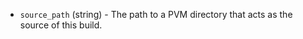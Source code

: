 <!-- Code generated from the comments of the Config struct in builder/parallels/pvm/config.go; DO NOT EDIT MANUALLY -->

- `source_path` (string) - The path to a PVM directory that acts as the source
  of this build.

<!-- End of code generated from the comments of the Config struct in builder/parallels/pvm/config.go; -->
